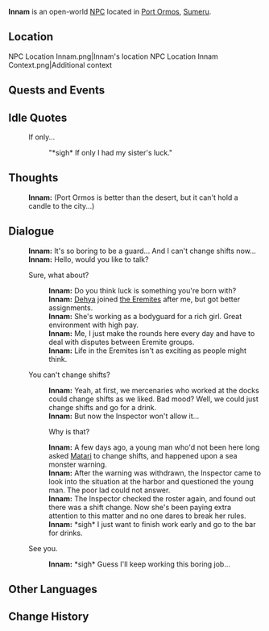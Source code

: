 {{Meta
<!-- Remove this template after adding the missing info -->
|missing_NPC_profile  = yes
}}
{{Character Infobox
|type             = Open-World NPC
|image            = NPC Innam.png
|realname         = <!-- Optional, if different from in-game name -->
|deceased         = <!-- Past (for deceased prior to events of the game) or free response -->
|region           = Sumeru
|location         = Sumeru
|affiliation      = The Eremites
|title            = Eremite Mercenary

|ancestry         = <!-- Clan/family -->
|father           = 
|mother           = 
|spouse           = 
|sibling          = 
|child            = 
|relative         = 

|voiceEN          = 
|voiceCN          = 
|voiceJP          = 
|dialoguereward   = 
}}
'''Innam''' is an open-world [[NPC]] located in [[Port Ormos]], [[Sumeru]].

==Location==
<gallery>
NPC Location Innam.png|Innam's location
NPC Location Innam Context.png|Additional context
</gallery>
<!--
==Profile==
Detailed story/lore information goes here.
''(To be added.)''

===Appearance===
Keep appearance section short and concise. Limit to 2 paragraphs with 3-4 sentences each.
''(To be added.)''
-->
==Quests and Events==
{{Quests and Events}}

==Idle Quotes==
{{Dialogue Start}}
:{{DIcon|Idle}} If only...
::{{A|VO Innam 01.ogg}} "*sigh* If only I had my sister's luck."
{{Dialogue End}}

==Thoughts==
{{All Schemes to Know Explanation|name=Innam}}
{{Dialogue Start}}
:{{A|VO Innam All Schemes to Know 01.ogg}} '''Innam:''' (Port Ormos is better than the desert, but it can't hold a candle to the city...)
{{Dialogue End}}

==Dialogue==
{{Dialogue Start}}
:'''Innam:''' It's so boring to be a guard... And I can't change shifts now...
:'''Innam:''' Hello, would you like to talk?
:{{DIcon}} Sure, what about?
::'''Innam:''' Do you think luck is something you're born with?
::'''Innam:''' [[Dehya]] joined [[the Eremites]] after me, but got better assignments.
::'''Innam:''' She's working as a bodyguard for a rich girl. Great environment with high pay.
::'''Innam:''' Me, I just make the rounds here every day and have to deal with disputes between Eremite groups.
::'''Innam:''' Life in the Eremites isn't as exciting as people might think.
:{{DIcon}} You can't change shifts?
::'''Innam:''' Yeah, at first, we mercenaries who worked at the docks could change shifts as we liked. Bad mood? Well, we could just change shifts and go for a drink.
::'''Innam:''' But now the Inspector won't allow it...
::{{DIcon}} Why is that?
::'''Innam:''' A few days ago, a young man who'd not been here long asked [[Matari]] to change shifts, and happened upon a sea monster warning.
::'''Innam:''' After the warning was withdrawn, the Inspector came to look into the situation at the harbor and questioned the young man. The poor lad could not answer.
::'''Innam:''' The Inspector checked the roster again, and found out there was a shift change. Now she's been paying extra attention to this matter and no one dares to break her rules.
::'''Innam:''' *sigh* I just want to finish work early and go to the bar for drinks.
:{{DIcon}} See you.
::'''Innam:''' *sigh* Guess I'll keep working this boring job...
{{Dialogue End}}
<!--
==Event Dialogue==
===Event Name===
{{Dialogue Start}}
:'''{{subst:PAGENAME}}:'''
{{Dialogue End}}

==Trivia==
* 
-->
==Other Languages==
{{Other Languages
|default_hidden = 1
|en      = Innam
|zhs     = 伊娜姆
|zhs_rm  = Yīnàmǔ
|zht     = 伊娜姆
|zht_rm  = Yīnàmǔ
|ja      = イナーム
|ja_rm   = Inaamu
|ko      = 인남
|es      = Innam
|fr      = Innam
|ru      = Иннам
|th      = Innam
|vi      = Innam
|de      = Innam
|id      = Innam
|pt      = Innam
|tr      = Innam
|it      = Innam
}}

==Change History==
{{Change History|3.0}}
<!--
==References==
{{Reflist}}
-->